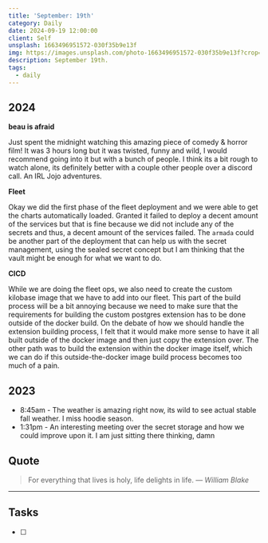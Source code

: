 ```yaml
---
title: 'September: 19th'
category: Daily
date: 2024-09-19 12:00:00
client: Self
unsplash: 1663496951572-030f35b9e13f
img: https://images.unsplash.com/photo-1663496951572-030f35b9e13f?crop=entropy&cs=srgb&fm=jpg&ixid=MnwzNjM5Nzd8MHwxfHJhbmRvbXx8fHx8fHx8fDE2ODE3NDg2ODY&ixlib=rb-4.0.3&q=85
description: September 19th. 
tags:
  - daily
---
```



## 2024

**beau is afraid**

Just spent the midnight watching this amazing piece of comedy & horror film!
It was 3 hours long but it was twisted, funny and wild, I would recommend going into it but with a bunch of people.
I think its a bit rough to watch alone, its definitely better with a couple other people over a discord call.
An IRL Jojo adventures.

**Fleet**

Okay we did the first phase of the fleet deployment and we were able to get the charts automatically loaded.
Granted it failed to deploy a decent amount of the services but that is fine because we did not include any of the secrets and thus, a decent amount of the services failed.
The `armada` could be another part of the deployment that can help us with the secret management, using the sealed secret concept but I am thinking that the vault might be enough for what we want to do.

**CICD**

While we are doing the fleet ops, we also need to create the custom kilobase image that we have to add into our fleet.
This part of the build process will be a bit annoying because we need to make sure that the requirements for building the custom postgres extension has to be done outside of the docker build.
On the debate of how we should handle the extension building process, I felt that it would make more sense to have it all built outside of the docker image and then just copy the extension over.
The other path was to build the extension within the docker image itself, which we can do if this outside-the-docker image build process becomes too much of a pain.

## 2023

- 8:45am - The weather is amazing right now, its wild to see actual stable fall weather. I miss hoodie season. 
- 1:31pm - An interesting meeting over the secret storage and how we could improve upon it. I am just sitting there thinking, damn

## Quote

> For everything that lives is holy, life delights in life.
> — <cite>William Blake</cite>

---

## Tasks

- [ ]